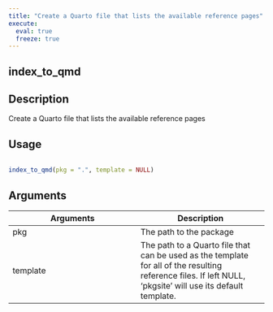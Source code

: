 ```yaml
---
title: "Create a Quarto file that lists the available reference pages"
execute:
  eval: true
  freeze: true
---
```


## index_to_qmd

## Description
Create a Quarto file that lists the available reference pages


## Usage
```r

index_to_qmd(pkg = ".", template = NULL)
```

## Arguments
|Arguments|Description|
|---|---|
| pkg | The path to the package |
| template | The path to a Quarto file that can be used as the template for all of the resulting reference files. If left NULL, 'pkgsite' will use its default template. |







